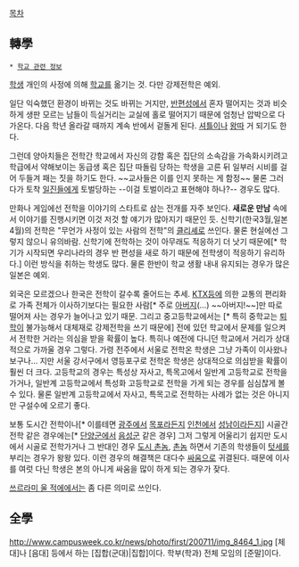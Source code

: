 [[목차]]
== 轉學 ==
 * [[학교 관련 정보]]

[[학생]] 개인의 사정에 의해 [[학교]]를 옮기는 것. 다만 강제전학은 예외.

일단 익숙했던 환경이 바뀌는 것도 바뀌는 거지만, [[반편성]]에서 혼자 떨어지는 것과 비슷하게 생판 모르는 남들이 득실거리는 교실에 홀로 떨어지기 때문에 엄청난 압박으로 다가온다. 다음 학년 올라갈 때까지 계속 반에서 겉돌게 된다. [[셔틀]]이나 [[왕따]] 거 되기도 한다.

그런데 양아치들은 전학간 학교에서 자신의 강함 혹은 집단의 소속감을 가속화시키려고 학급에서 약해보이는 동급생 혹은 집단 따돌림 당하는 학생을 고른 뒤 일부러 시비를 걸어 두들겨 패는 짓을 하기도 한다. ~~교사들은 이를 인지 못하는 게 함정~~ 물론 그러다가 토착 [[일진]]들에게 토벌당하는 --이걸 토벌이라고 표현해야 하나?-- 경우도 많다.

만화나 게임에선 전학을 이야기의 스타트로 삼는 전개를 자주 보인다. '''새로운 만남''' 속에서 이야기를 진행시키면 이것 저것 할 얘기가 많아지기 때문인 듯.  신학기(한국3월,일본4월)의 전학은 "무언가 사정이 있는 사람의 전학"의 [[클리셰]]로 쓰인다. 물론 현실에선 그렇지 않으니 유의바람. 신학기에 전학하는 것이 아무래도 적응하기 더 낫기 때문에[* 학기가 시작되면 우리나라의 경우 반 편성을 새로 하기 때문에 전학생이 적응하기 유리하다.] 이런 방식을 취하는 학생도 많다. 물론 한반이 학교 생활 내내 유지되는 경우가 많은 일본은 예외.

외국은 모르겠으나 한국은 전학이 갈수록 줄어드는 추세. [[KTX]]등에 의한 교통의 편리화로 가족 전체가 이사하기보다는 필요한 사람[* 주로 [[아버지]](...) ~~아버지!~~]만 따로 떨어져 사는 경우가 늘어나고 있기 때문. 그리고 중고등학교에서는 [* 특히 중학교는 [[퇴학]]이 불가능해서 대체재로 강제전학을 쓰기 때문에] 전에 있던 학교에서 문제를 일으켜서 전학한 거라는 의심을 받을 확률이 높다. 특히나 예전에 다니던 학교에서 거리가 상대적으로 가까울 경우 그렇다. 가령 전주에서 서울로 전학온 학생은 그냥 가족이 이사왔나 보구나... 지만 서울 강서구에서 영등포구로 전학온 학생은 상대적으로 의심받을 확률이 훨씬 더 크다.
고등학교의 경우는 특성상 자사고, 특목고에서 일반계 고등학교로 전학을 가거나, 일반계 고등학교에서 특성화 고등학교로 전학을 가게 되는 경우를 심심찮게 볼 수 있다. 물론 일반계 고등학교에서 자사고, 특목고로 전학하는 사례가 없는 것은 아니지만 구설수에 오르기 좋다.

보통 도시간 전학이나[* 이를테면 [[광주]]에서 [[목포]]라든지 [[인천]]에서 [[성남]]이라든지] 시골간 전학 같은 경우에는[* [[단양군]]에서 [[음성군]] 같은 경우] 그저 그렇게 어울리기 쉽지만 도시에서 시골로 전학가거나 그 반대인 경우 [[도시 촌놈]], [[촌놈]] 하면서 기존의 학생들이 [[텃세]]를 부리는 경우가 왕왕 있다. 이런 경우의 해결책은 대다수 [[싸움]]으로 귀결된다. 때문에 이사를 여럿 다닌 학생은 본의 아니게 싸움을 많이 하게 되는 경우가 잦다.
 
[[쓰르라미 울 적에]]에서는 좀 다른 의미로 쓰인다.
== 全學 ==
http://www.campusweek.co.kr/news/photo/first/200711/img_8464_1.jpg
[체대]나 [음대] 등에서 하는 [집합(군대)|집합]이다. 학부(학과) 전체 모임의 [준말]이다.
